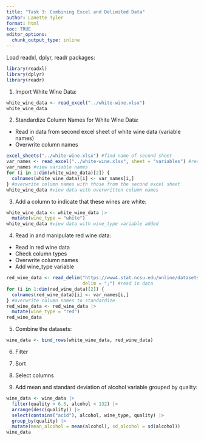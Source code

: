 ```yaml
---
title: "Task 3: Combining Excel and Delimited Data"
author: Lanette Tyler
format: html
toc: TRUE
editor_options: 
  chunk_output_type: inline
---
```


Load readxl, dplyr, readr packages:

```r
library(readxl)
library(dplyr)
library(readr)
```

1.  Import White Wine Data:

```r
white_wine_data <- read_excel("../white-wine.xlsx")
white_wine_data
```

2.  Standardize Column Names for White Wine Data:

-   Read in data from second excel sheet of white wine data (variable names)
-   Overwrite column names

```r
excel_sheets("../white-wine.xlsx") #find name of second sheet
var_names <- read_excel("../white-wine.xlsx", sheet = "variables") #read in second sheet
var_names #view variable names
for (i in 1:dim(white_wine_data)[2]) {
  colnames(white_wine_data)[i] <- var_names[i,]
} #overwrite column names with those from the second excel sheet
white_wine_data #view data with overwritten column names
```

3.  Add a column to indicate that these wines are white:

```r
white_wine_data <- white_wine_data |>
  mutate(wine_type = "white")
white_wine_data #view data with wine_type variable added
```

4.  Read in and manipulate red wine data:

-   Read in red wine data
-   Check column types
-   Overwrite column names
-   Add wine_type variable

```r
red_wine_data <- read_delim("https://www4.stat.ncsu.edu/online/datasets/red-wine.csv", 
                            delim = ";") #read in data
for (i in 1:dim(red_wine_data)[2]) {
  colnames(red_wine_data)[i] <- var_names[i,]
} #overwrite column names to standardize
red_wine_data <- red_wine_data |> 
  mutate(wine_type = "red")
red_wine_data
```

5. Combine the datasets:

```r
wine_data <- bind_rows(white_wine_data, red_wine_data)
```

6. Filter

7. Sort

8. Select columns

9. Add mean and standard deviation of alcohol variable grouped by quality:

```r
wine_data <- wine_data |>
  filter(quality > 6.5, alcohol < 132) |>
  arrange(desc(quality)) |>
  select(contains("acid"), alcohol, wine_type, quality) |> 
  group_by(quality) |>
  mutate(mean_alcohol = mean(alcohol), sd_alcohol = sd(alcohol))
wine_data
```

